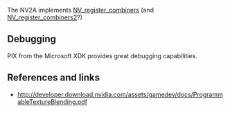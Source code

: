 The NV2A implements [https://www.opengl.org/registry/specs/NV/register_combiners.txt NV_register_combiners] (and [https://www.opengl.org/registry/specs/NV/register_combiners2.txt NV_register_combiners2]?)

== Debugging ==

PIX from the Microsoft XDK provides great debugging capabilities.

== References and links ==

* http://developer.download.nvidia.com/assets/gamedev/docs/ProgrammableTextureBlending.pdf